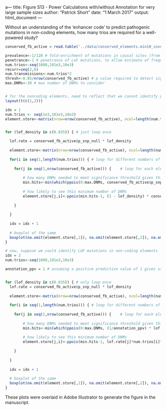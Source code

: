 a---
title: Figure S13 - Power Calculations with/without Annotation for very large sample
  sizes
author: "Patrick Short"
date: "1 March 2017"
output: html_document
---

Without an understanding of the 'enhancer code' to predict pathogenic mutations in non-coding elements, how many trios are required for a well-powered study?

```r
conserved_fb_active = read.table('../data/conserved_elements.min10_coverage.fb_active_roadmap_union.txt', header = TRUE, sep = "\t")

prevalence<-1/120 # fold-enrichment of mutations in causal sites (from LOF data)
penetrance<-1 # penetrance of LoF mutations, to allow estimate of frequency of LoF mutations in cohort
num.trios<-seq(1000,101e3,10e3)
recurr=seq(2,6)
num.transmissions<-num.trios*2
thresh<-0.05/nrow(conserved_fb_active) # p value required to detect significantly mutated gene
max.DNMs<-30 # max number of DNMs to consider


# for the noncoding elements, need to reflect that we cannot identify putative LOF variants
layout(t(c(1,2)))

idx = 1
num.trios <- seq(1e3,101e3,10e3)
element.store<-matrix(nrow=nrow(conserved_fb_active), ncol=length(num.trios))


for (lof_density in c(0.035)) { # just loop once

  lof.rate = conserved_fb_active$p_snp_null * lof_density
  
  element.store<-matrix(nrow=nrow(conserved_fb_active), ncol=length(num.trios))
  
  for(i in seq(1,length(num.trios))) { # loop for different numbers of trios
  
  	for(j in seq(1,nrow(conserved_fb_active))) { 	# loop for each element
  
  		# how many DNMs needed to meet significance threshold given this number of trios in this gene
  		min.hits<-min(which(ppois(0:max.DNMs, conserved_fb_active$p_snp_null[j]*num.trios[i]*2, lower.tail=F)<thresh))
  		
  		# how likely to see this minimum number of DNMs
  		element.store[j,i]<-ppois(min.hits-1, (1 - lof_density) * conserved_fb_active$p_snp_null[j] * 2 * num.trios[i] + lof.rate[j]*num.trios[i]*2/prevalence*penetrance, lower.tail=F)
  		
  	}
  	
  }	
  
  idx = idx + 1
  
  # boxplot of the same
  boxplot(na.omit(element.store[,1]), na.omit(element.store[,2]), na.omit(element.store[,3]),na.omit(element.store[,4]),na.omit(element.store[,5]),na.omit(element.store[,6]),na.omit(element.store[,7]),na.omit(element.store[,8]),na.omit(element.store[,9]),na.omit(element.store[,10]), na.omit(element.store[,11]), col="grey", outline=F, xlab="000's of trios", ylab="\npower to detect disease-associated elements", names=seq(1,101,10), main = sprintf("Pathogenic Mutation Density: %s", as.character(lof_density)), ylim = c(0,1))
}

# now, suppose we could identify LOF mutations in non-coding elements
idx = 2
num.trios<-seq(1000,101e3,10e3)

annotation_ppv = 1 # assuming a positive predictive value of 1 gives us an upper bound


for (lof_density in c(0.035)) { # only loop once
  lof.rate = conserved_fb_active$p_snp_null * lof_density
  
  element.store<-matrix(nrow=nrow(conserved_fb_active), ncol=length(num.trios))
  
  for(i in seq(1,length(num.trios))) { # loop for different numbers of trios
  
  	for(j in seq(1,nrow(conserved_fb_active))) { 	# loop for each element
  
  		# how many DNMs needed to meet significance threshold given this number of trios in this gene
  		min.hits<-min(which(ppois(0:max.DNMs, (1/annotation_ppv) * lof.rate[j]*num.trios[i]*2, lower.tail=F)<thresh))
  		
  		# how likely to see this minimum number of DNMs
  		element.store[j,i]<-ppois(min.hits-1, lof.rate[j]*num.trios[i]*2/prevalence*penetrance, lower.tail=F)
  		
  	}
  	
  }	
  
  idx = idx + 1
  
  # boxplot of the same
  boxplot(na.omit(element.store[,1]), na.omit(element.store[,2]), na.omit(element.store[,3]),na.omit(element.store[,4]),na.omit(element.store[,5]),na.omit(element.store[,6]),na.omit(element.store[,7]),na.omit(element.store[,8]),na.omit(element.store[,9]),na.omit(element.store[,10]), na.omit(element.store[,11]), col="cyan", outline=F, xlab="000's of trios", ylab="\npower to detect disease-associated elements", names=seq(1,101,10), main = sprintf("Pathogenic Mutation Density: %s", as.character(lof_density)), ylim = c(0,1))
}


```

These plots were overlaid in Adobe Illustrator to generate the figure in the manuscript.
